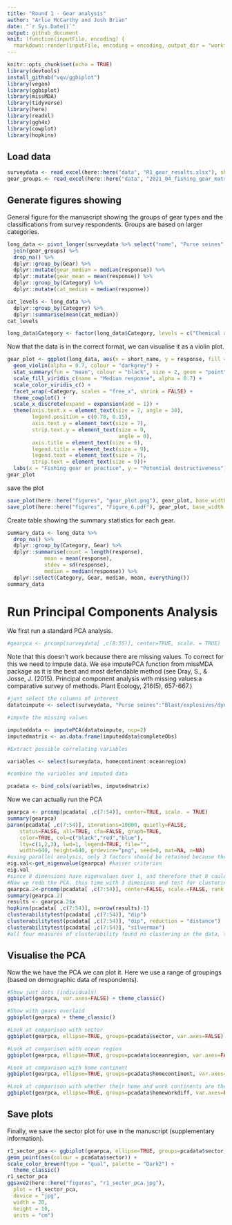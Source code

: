 ```yaml
---
title: "Round 1 - Gear analysis"
author: "Arlie McCarthy and Josh Brian"
date: "`r Sys.Date()`"
output: github_document
knit: (function(inputFile, encoding) {
  rmarkdown::render(inputFile, encoding = encoding, output_dir = "workflow") })
---
```


```r
knitr::opts_chunk$set(echo = TRUE)
library(devtools)
install_github("vqv/ggbiplot")
library(vegan)
library(ggbiplot)
library(missMDA)
library(tidyverse)
library(here)
library(readxl)
library(ggh4x)
library(cowplot)
library(hopkins)
```

## Load data

```r
surveydata <- read_excel(here::here("data", "R1_gear_results.xlsx"), sheet = "Sheet1")
gear_groups <- read_excel(here::here("data", "2021_04_fishing_gear_matrix_REV.xlsx"), sheet = "gear_categories")
```

## Generate figures showing 
General figure for the manuscript showing the groups of gear types and the classifications from survey respondents. Groups are based on larger categories. 

```r
long_data <- pivot_longer(surveydata %>% select("name", "Purse seines":"Blast/explosives/dynamite"), cols = "Purse seines":"Blast/explosives/dynamite", values_to = "response", names_to = "Gear", names_repair = "check_unique") %>% 
  join(gear_groups) %>% 
  drop_na() %>% 
  dplyr::group_by(Gear) %>% 
  dplyr::mutate(gear_median = median(response)) %>% 
  dplyr::mutate(gear_mean = mean(response)) %>% 
  dplyr::group_by(Category) %>% 
  dplyr::mutate(cat_median = median(response))

cat_levels <- long_data %>% 
  dplyr::group_by(Category) %>% 
  dplyr::summarise(mean(cat_median))
cat_levels

long_data$Category <- factor(long_data$Category, levels = c("Chemical and Blast", "Dredges", "Gillnets and entangling nets", "Trawls", "Seine nets", "Surrounding nets", "Falling gear", "Hooks and lines", "Lift nets", "Traps", "Miscellaneous"))
```
Now that the data is in the correct format, we can visualise it as a violin plot.

```r
gear_plot <- ggplot(long_data, aes(x = short_name, y = response, fill = gear_median)) + 
  geom_violin(alpha = 0.7, colour = "darkgrey") +
  stat_summary(fun = "mean", colour = "black", size = 2, geom = "point") +
  scale_fill_viridis_c(name = "Median response", alpha = 0.7) +
  scale_color_viridis_c() +
  facet_wrap(~Category, scales = "free_x", shrink = FALSE) +
  theme_cowplot() +
  scale_x_discrete(expand = expansion(add = 1)) +
  theme(axis.text.x = element_text(size = 7, angle = 30),
        legend.position = c(0.78, 0.15),
        axis.text.y = element_text(size = 7),
        strip.text.y = element_text(size = 9,
                                    angle = 0),
        axis.title = element_text(size = 9),
        legend.title = element_text(size = 9),
        legend.text = element_text(size = 7),
        strip.text = element_text(size = 9))+
  labs(x = "Fishing gear or practice", y = "Potential destructiveness")
gear_plot
```
save the plot

```r
save_plot(here::here("figures", "gear_plot.png"), gear_plot, base_width = 180, base_height = 125, units = "mm")
save_plot(here::here("figures", "Figure_6.pdf"), gear_plot, base_width = 180, base_height = 125, units = "mm")
```

Create table showing the summary statistics for each gear.

```r
summary_data <- long_data %>% 
  drop_na() %>% 
  dplyr::group_by(Category, Gear) %>% 
  dplyr::summarise(count = length(response),
            mean = mean(response), 
            stdev = sd(response),
            median = median(response)) %>% 
  dplyr::select(Category, Gear, median, mean, everything())
summary_data
```

# Run Principal Components Analysis

We first run a standard PCA analysis. 

```r
#gearpca <- prcomp(surveydata[ ,c(8:55)], center=TRUE, scale. = TRUE)
```

Note that this doesn't work because there are missing values. To correct for this we need to impute data. We ese imputePCA function from missMDA package as it is the best and most defendable method 
(see Dray, S., & Josse, J. (2015). Principal component analysis with missing values:a comparative survey of methods. Plant Ecology, 216(5), 657-667.)

```r
#just select the columns of interest
datatoimpute <- select(surveydata, "Purse seines":"Blast/explosives/dynamite")

#impute the missing values 

imputeddata <- imputePCA(datatoimpute, ncp=2)
imputedmatrix <- as.data.frame(imputeddata$completeObs)

#Extract possible correlating variables

variables <- select(surveydata, homecontinent:oceanregion)

#combine the variables and imputed data

pcadata <- bind_cols(variables, imputedmatrix)
```

Now we can actually run the PCA

```r
gearpca <- prcomp(pcadata[ ,c(7:54)], center=TRUE, scale. = TRUE)
summary(gearpca)
paran(pcadata[ ,c(7:54)], iterations=10000, quietly=FALSE,
    status=FALSE, all=TRUE, cfa=FALSE, graph=TRUE,
    color=TRUE, col=c("black","red","blue"),
    lty=c(1,2,3), lwd=1, legend=TRUE, file="",
    width=640, height=640, grdevice="png", seed=0, mat=NA, n=NA)
#using parallel analysis, only 3 factors should be retained because they have eigenvalues greater than 1, and also 3 have higher eigenvalues than random
eig.val<-get_eigenvalue(gearpca) #kaiser criterion
eig.val
#since 8 dimensions have eigenvalues over 1, and therefore that 8 could be retained for further analysis (based on Kaiser criterion). In this instance, 67% of variance is explained by 3 dimesions, 81% by 8 dimensions
#Now we redo the PCA, this time with 3 dimesions and test for clustering using hopkins, dist sip, and pca silverman
gearpca.2<-prcomp(pcadata[ ,c(7:54)], center=FALSE, scale.=FALSE, rank. = 3)
summary(gearpca.2)
results <- gearpca.2$x
hopkins(pcadata[ ,c(7:54)], m=nrow(results)-1) 
clusterabilitytest(pcadata[ ,c(7:54)], "dip")
clusterabilitytest(pcadata[ ,c(7:54)], "dip", reduction = "distance")
clusterabilitytest(pcadata[ ,c(7:54)], "silverman")
#all four measures of clusterability found no clustering in the data, therefore no further tests conducted.
```

## Visualise the PCA
Now the we have the PCA we can plot it. Here we use a range of groupings (based on demographic data of respondents). 

```r


#Show just dots (individuals)
ggbiplot(gearpca, var.axes=FALSE) + theme_classic() 

#Show with gears overlaid
ggbiplot(gearpca) + theme_classic() 

#Look at comparison with sector
ggbiplot(gearpca, ellipse=TRUE, groups=pcadata$sector, var.axes=FALSE) + theme_classic() 

#Look at comparison with ocean region
ggbiplot(gearpca, ellipse=TRUE, groups=pcadata$oceanregion, var.axes=FALSE) + theme_classic() 

#Look at comparison with home continent
ggbiplot(gearpca, ellipse=TRUE, groups=pcadata$homecontinent, var.axes=FALSE) + theme_classic() 

#Look at comparison with whether their home and work continents are the same
ggbiplot(gearpca, ellipse=TRUE, groups=pcadata$homeworkdiff, var.axes=FALSE) + theme_classic() 
```

## Save plots

Finally, we save the sector plot for use in the manuscript (supplementary information).
```r
r1_sector_pca <- ggbiplot(gearpca, ellipse=TRUE, groups=pcadata$sector, var.axes=FALSE) +
geom_point(aes(colour = pcadata$sector)) +
scale_color_brewer(type = "qual", palette = "Dark2") + 
  theme_classic()
r1_sector_pca
ggsave2(here::here("figures", "r1_sector_pca.jpg"),
  plot = r1_sector_pca,
  device = "jpg",
  width = 20,
  height = 10,
  units = "cm")
```